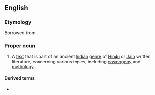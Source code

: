==English==
{{wikipedia|Puranas}}

===Etymology===
Borrowed from {{bor|en|sa|पुराण|tr=purāṇá|lit=old, ancient}}.

===Proper noun===
{{en-proper noun|Puranas}}

# {{lb|en|Hinduism}} A [[text]] that is part of an ancient [[Indian]] [[genre]] of [[Hindu]] or [[Jain]] written literature, concerning various topics, including [[cosmogony]] and [[mythology]].

====Derived terms====
* {{l|en|Puranic}}